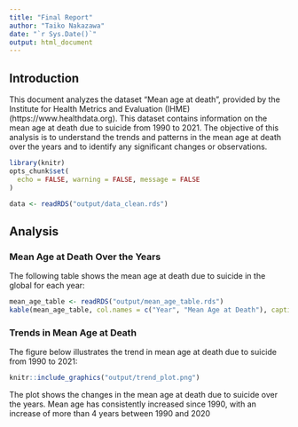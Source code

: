 ```yaml
---
title: "Final Report"
author: "Taiko Nakazawa"
date: "`r Sys.Date()`"
output: html_document
---
```


## Introduction 

This document analyzes the dataset "Mean age at death", provided by the Institute for Health Metrics and Evaluation (IHME) (https://www.healthdata.org). This dataset contains information on the mean age at death due to suicide from 1990 to 2021. The objective of this analysis is to understand the trends and patterns in the mean age at death over the years and to identify any significant changes or observations.

```r
library(knitr)
opts_chunk$set(
  echo = FALSE, warning = FALSE, message = FALSE
)

data <- readRDS("output/data_clean.rds")
```
## Analysis 
### Mean Age at Death Over the Years 

The following table shows the mean age at death due to suicide in the global for each year:

```r
mean_age_table <- readRDS("output/mean_age_table.rds")
kable(mean_age_table, col.names = c("Year", "Mean Age at Death"), caption = "Mean Age at Death Due to Suicide Over the Years")
```

### Trends in Mean Age at Death 

The figure below illustrates the trend in mean age at death due to suicide from 1990 to 2021:

```r
knitr::include_graphics("output/trend_plot.png")
```

The plot shows the changes in the mean age at death due to suicide over the years. Mean age has consistently increased since 1990, with an increase of more than 4 years between 1990 and 2020